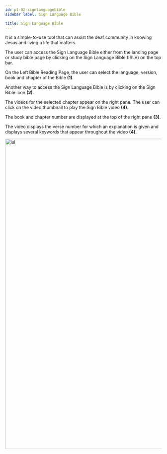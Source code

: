 ```yaml
---
id: p1-02-signlanguagebible
sidebar label: Sign Language Bible

title: Sign Language Bible
---
```


It is a simple-to-use tool that can assist the deaf community in knowing Jesus and living a life that matters. 

The user can access the Sign Language Bible either from the landing page or study bible page by clicking on the Sign Language Bible (ISLV) on the top bar. 

On the Left Bible Reading Page, the user can select the language, version, book and chapter of the Bible **(1)**.  

Another way to access the Sign Language Bible is by clicking on the Sign Bible icon **(2)**. 

The videos for the selected chapter appear on the right pane. 
The user can click on the video thumbnail to play the Sign Bible video **(4)**. 

The book and chapter number are displayed at the top of the right pane **(3)**.   

The video displays the verse number for which an explanation is given and displays several keywords that appear throughout the video **(4)**. 

<img src="/img/assets/isl.png"  width="1000px" alt="isl"/>